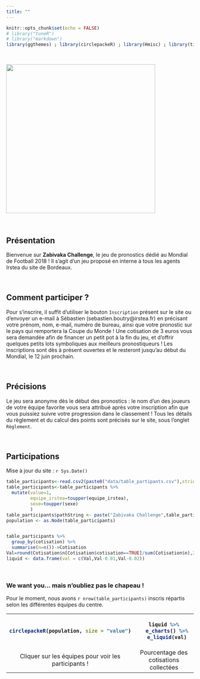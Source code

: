 ```yaml
---
title: ""
---
```



<style>
  .col2 {
    columns: 2 200px;         /* number of columns and width in pixels*/
    -webkit-columns: 2 200px; /* chrome, safari */
    -moz-columns: 2 200px;    /* firefox */
  }
</style>



```r
knitr::opts_chunk$set(echo = FALSE)
# library("tuneR")
# library("markdown")
library(ggthemes) ; library(circlepackeR) ; library(Hmisc) ; library(tidyverse) ; library(echarts4r) ; library(magrittr) ; library(data.tree) ; library(flexdashboard)
```

<br>

<img src="img/Dessin_site.png" width="400" class="center">

<br>

## Présentation

Bienvenue sur **Zabivaka Challenge**, le jeu de pronostics dédié au Mondial de Football 2018 ! Il s’agit d’un jeu proposé en interne à tous les agents Irstea du site de Bordeaux.

<br>

## Comment participer ?

Pour s’inscrire, il suffit d’utiliser le bouton `Inscription` présent sur le site ou d’envoyer un e-mail à Sébastien (sebastien.boutry@irstea.fr) en précisant votre prénom, nom, e-mail, numéro de bureau, ainsi que votre pronostic sur le pays qui remportera la Coupe du Monde ! Une cotisation de 3 euros vous sera demandée afin de financer un petit pot à la fin du jeu, et d’offrir quelques petits lots symboliques aux meilleurs pronostiqueurs ! Les inscriptions sont dès à présent ouvertes et le resteront jusqu’au début du Mondial, le 12 juin prochain.

<br>

## Précisions


Le jeu sera anonyme dès le début des pronostics : le nom d’un des joueurs de votre équipe favorite vous sera attribué après votre inscription afin que vous puissiez suivre votre progression dans le classement ! Tous les détails du règlement et du calcul des points sont précisés sur le site, sous l’onglet `Règlement`.

<br>


## Participations
Mise à jour du site : `r Sys.Date()`
```r
table_participants<-read.csv2(paste0("data/table_partipants.csv"),stringsAsFactors = FALSE,fileEncoding = "utf-8")
table_participants<-table_participants %>% 
  mutate(value=1, 
         equipe_irstea=toupper(equipe_irstea),
         sexe=toupper(sexe)
         )
table_participants$pathString <- paste("Zabivaka Challenge",table_participants$equipe_irstea,table_participants$prenom, sep = "/")
population <- as.Node(table_participants)


table_participants %>%  
  group_by(cotisation) %>% 
  summarise(n=n())->Cotisation
Val=round(Cotisation$n[Cotisation$cotisation==TRUE]/sum(Cotisation$n),2)
liquid <- data.frame(val = c(Val,Val-0.01,Val-0.02))
```
 <br>

### We want you... mais n'oubliez pas le chapeau !

Pour le moment, nous avons `r nrow(table_participants)` inscris répartis selon les différentes équipes du centre.
<br>

<font size="3"> 
<table border="0" cellpadding="0" cellspacing="0" width="100%" valign="middle" align="center"><tr><th width="55%" align="center">
```r
circlepackeR(population, size = "value")
``` 
</th><th width="45%" align="center" valign="middle">
```r
liquid %>%
  e_charts() %>%
  e_liquid(val)
```
</th></tr><tr align="center"><td>Cliquer sur les équipes pour voir les participants !</td><td>Pourcentage des cotisations collectées</td></tr></table></font> 

<br>
<br>

